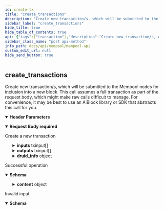 ```yaml
---
id: create-tx
title: "create_transactions"
description: "Create new transaction/s, which will be submitted to the Mempool nodes for inclusion into a new block. This call assumes a full transaction as part of the request body, which might make raw calls difficult to manage. For convenience, it may be best to use an AIBlock library or SDK that abstracts this call for you."
sidebar_label: "create_transactions"
hide_title: true
hide_table_of_contents: true
api: {"tags":["transaction"],"description":"Create new transaction/s, which will be submitted to the Mempool nodes for inclusion into a new block. This call assumes a full transaction as part of the request body, which might make raw calls difficult to manage. For convenience, it may be best to use an AIBlock library or SDK that abstracts this call for you.","operationId":"createTx","parameters":[{"in":"header","name":"x-cache-id","required":true,"description":"An idempotent key for retrieving cached responses from the node","schema":{"type":"string","example":"4d1e5754af0931a15138445c3ecd1a82","pattern":"^[a-z0-9]{32}$"}}],"requestBody":{"description":"Create a new transaction","content":{"application/json":{"schema":{"type":"object","xml":{"name":"txcreate"},"properties":{"inputs":{"type":"array","items":{"type":"object","xml":{"name":"txinput"},"properties":{"previous_out":{"description":"Previous output tx hash","type":"object","properties":{"t_hash":{"type":"string","example":"f0698b112da09","description":"Transaction hash"},"n":{"type":"number","example":1,"description":"."}},"title":"previousOut"},"script_signature":{"type":"object","properties":{"signable_data":{"type":"string","example":"1b061ff7e94765f95a2a5122d3bde757f2daaacef762c5aef2bf237ca3da2abf"},"signature":{"type":"string","example":"b576d3f5c1703206bad8b9de0ce3a3167e203b78164c86d78774534c930a535a31c49adae9e70569008c0329fb4a9128ca96d350f47a88ce06ef5a334506f803"},"public_key":{"type":"string","example":"5e7856117f404562c47dbdccfb8c23dc9ec69be14df5712bb459eeb440f40808"},"address_version":{"type":"string","example":"null"}},"title":"Pay2PkH"}},"title":"TransactionInput"},"description":"The inputs to the transaction"},"outputs":{"type":"array","items":{"type":"object","xml":{"name":"txinput"},"properties":{"value":{"type":"object","properties":{"Token":{"type":"number","example":10,"description":"Token amount"}}},"locktime":{"type":"number","example":0},"drs_block_hash":{"type":"string","example":"null","description":"block hash DRS identifier"},"script_public_key":{"type":"string","example":"ec66c99201a7a8299e5acace235b03932c7990cc479eca35ee1dd692a5d3c030"}},"title":"TransactionOutput"},"description":"The outputs to the transaction"},"version":{"type":"integer","format":"int8","example":2,"description":"The transaction's schema version"},"druid_info":{"type":"object","properties":{"druid":{"type":"string","example":"DRUID_1"},"participants":{"type":"integer","example":2},"expectations":{"type":"object","properties":{"from":{"type":"string"},"to":{"type":"string"},"asset":{"type":"object"}}}}}},"title":"TransactionCreate"}}},"required":true},"responses":{"200":{"description":"Successful operation","content":{"application/json":{"schema":{"type":"object","properties":{"id":{"type":"string","example":"a1d46199e5c89b00509e118f5af83172","description":"The ID of the call, which corresponds to the x-cache-id used in the header"},"status":{"type":"string","example":"Success","description":"The status of the call, which will be one of either \"Success\", \"Error\", or \"Pending\""},"reason":{"type":"string","example":"Transaction/s successfully created","description":"The reason for the status of the call. Most useful to debug errors"},"route":{"type":"string","example":"create_transactions","description":"The endpoint route that was called"},"content":{"type":"object","properties":{"transaction":{"type":"object","example":"This section is unfinished, refer to postman collection for more details","description":"This section is unfinished, refer to postman collection for more details"}}}},"title":"ResponseCreateTransactions"}}}},"400":{"description":"Invalid input","content":{"application/json":{"schema":{"type":"object","properties":{"id":{"type":"string","example":null},"status":{"type":"string","example":"Error"},"reason":{"type":"string","example":"Bad Request"},"route":{"type":"string","example":null},"content":{"type":"string","example":null}},"title":"ResponseBadRequest"}}}}},"method":"post","path":"/create_transactions","servers":[{"url":"http://37.27.23.104:3003","description":"Testnet Mempool Node"}],"jsonRequestBodyExample":{"inputs":[{"previous_out":{"t_hash":"f0698b112da09","n":1},"script_signature":{"signable_data":"1b061ff7e94765f95a2a5122d3bde757f2daaacef762c5aef2bf237ca3da2abf","signature":"b576d3f5c1703206bad8b9de0ce3a3167e203b78164c86d78774534c930a535a31c49adae9e70569008c0329fb4a9128ca96d350f47a88ce06ef5a334506f803","public_key":"5e7856117f404562c47dbdccfb8c23dc9ec69be14df5712bb459eeb440f40808","address_version":"null"}}],"outputs":[{"value":{"Token":10},"locktime":0,"drs_block_hash":"null","script_public_key":"ec66c99201a7a8299e5acace235b03932c7990cc479eca35ee1dd692a5d3c030"}],"version":2,"druid_info":{"druid":"DRUID_1","participants":2,"expectations":{"from":"string","to":"string","asset":{}}}},"info":{"title":"Mempool API","description":"⚠️ **Some sections may still be incomplete. We higly recommend getting started by downloading our [Postman collection](/docs/postman-collections)**.\n\nThe Mempool node is a special type of node responsible for collecting transactions and bundling them into new blocks. \nThey also partition the mining network for mining and validate the blocks that these partitions mine. \nThere are only a limited number of Mempool nodes.  ","contact":{"email":"byron.houwens@a-block.ch"},"license":{"name":"GPL-3.0","url":"https://www.gnu.org/licenses/gpl-3.0.en.html"},"version":"1.0.1"},"postman":{"name":"create_transactions","description":{"content":"Create new transaction/s, which will be submitted to the Mempool nodes for inclusion into a new block. This call assumes a full transaction as part of the request body, which might make raw calls difficult to manage. For convenience, it may be best to use an AIBlock library or SDK that abstracts this call for you.","type":"text/plain"},"url":{"path":["create_transactions"],"host":["{{baseUrl}}"],"query":[],"variable":[]},"header":[{"disabled":false,"description":{"content":"(Required) An idempotent key for retrieving cached responses from the node","type":"text/plain"},"key":"x-cache-id","value":""},{"key":"Content-Type","value":"application/json"},{"key":"Accept","value":"application/json"}],"method":"POST","body":{"mode":"raw","raw":"\"\"","options":{"raw":{"language":"json"}}}}}
sidebar_class_name: "post api-method"
info_path: docs/api/mempool/mempool-api
custom_edit_url: null
hide_send_button: true
---
```



## create_transactions



Create new transaction/s, which will be submitted to the Mempool nodes for inclusion into a new block. This call assumes a full transaction as part of the request body, which might make raw calls difficult to manage. For convenience, it may be best to use an AIBlock library or SDK that abstracts this call for you.

<details style={{"marginBottom":"1rem"}} data-collapsed={false} open={true}><summary style={{}}><strong>Header Parameters</strong></summary><div><ul><ParamsItem className={"paramsItem"} param={{"in":"header","name":"x-cache-id","required":true,"description":"An idempotent key for retrieving cached responses from the node","schema":{"type":"string","example":"4d1e5754af0931a15138445c3ecd1a82","pattern":"^[a-z0-9]{32}$"}}}></ParamsItem></ul></div></details><MimeTabs><TabItem label={"application/json"} value={"application/json-schema"}><details style={{}} data-collapsed={false} open={true}><summary style={{"textAlign":"left"}}><strong>Request Body</strong><strong style={{"fontSize":"var(--ifm-code-font-size)","color":"var(--openapi-required)"}}> required</strong></summary><div style={{"textAlign":"left","marginLeft":"1rem"}}><div style={{"marginTop":"1rem","marginBottom":"1rem"}}>

Create a new transaction

</div></div><ul style={{"marginLeft":"1rem"}}><SchemaItem collapsible={true} className={"schemaItem"}><details style={{}}><summary style={{}}><strong>inputs</strong><span style={{"opacity":"0.6"}}> txinput[]</span></summary><div style={{"marginLeft":"1rem"}}><div style={{"marginTop":".5rem","marginBottom":".5rem"}}>

The inputs to the transaction

</div><li><div style={{"fontSize":"var(--ifm-code-font-size)","opacity":"0.6","marginLeft":"-.5rem","paddingBottom":".5rem"}}>Array [</div></li><SchemaItem collapsible={true} className={"schemaItem"}><details style={{}}><summary style={{}}><strong>previous_out</strong><span style={{"opacity":"0.6"}}> object</span></summary><div style={{"marginLeft":"1rem"}}><div style={{"marginTop":".5rem","marginBottom":".5rem"}}>

Previous output tx hash

</div><SchemaItem collapsible={false} name={"t_hash"} required={false} schemaName={"string"} qualifierMessage={undefined} schema={{"type":"string","example":"f0698b112da09","description":"Transaction hash"}}></SchemaItem><SchemaItem collapsible={false} name={"n"} required={false} schemaName={"number"} qualifierMessage={undefined} schema={{"type":"number","example":1,"description":"."}}></SchemaItem></div></details></SchemaItem><SchemaItem collapsible={true} className={"schemaItem"}><details style={{}}><summary style={{}}><strong>script_signature</strong><span style={{"opacity":"0.6"}}> object</span></summary><div style={{"marginLeft":"1rem"}}><SchemaItem collapsible={false} name={"signable_data"} required={false} schemaName={"string"} qualifierMessage={undefined} schema={{"type":"string","example":"1b061ff7e94765f95a2a5122d3bde757f2daaacef762c5aef2bf237ca3da2abf"}}></SchemaItem><SchemaItem collapsible={false} name={"signature"} required={false} schemaName={"string"} qualifierMessage={undefined} schema={{"type":"string","example":"b576d3f5c1703206bad8b9de0ce3a3167e203b78164c86d78774534c930a535a31c49adae9e70569008c0329fb4a9128ca96d350f47a88ce06ef5a334506f803"}}></SchemaItem><SchemaItem collapsible={false} name={"public_key"} required={false} schemaName={"string"} qualifierMessage={undefined} schema={{"type":"string","example":"5e7856117f404562c47dbdccfb8c23dc9ec69be14df5712bb459eeb440f40808"}}></SchemaItem><SchemaItem collapsible={false} name={"address_version"} required={false} schemaName={"string"} qualifierMessage={undefined} schema={{"type":"string","example":"null"}}></SchemaItem></div></details></SchemaItem><li><div style={{"fontSize":"var(--ifm-code-font-size)","opacity":"0.6","marginLeft":"-.5rem"}}>]</div></li></div></details></SchemaItem><SchemaItem collapsible={true} className={"schemaItem"}><details style={{}}><summary style={{}}><strong>outputs</strong><span style={{"opacity":"0.6"}}> txinput[]</span></summary><div style={{"marginLeft":"1rem"}}><div style={{"marginTop":".5rem","marginBottom":".5rem"}}>

The outputs to the transaction

</div><li><div style={{"fontSize":"var(--ifm-code-font-size)","opacity":"0.6","marginLeft":"-.5rem","paddingBottom":".5rem"}}>Array [</div></li><SchemaItem collapsible={true} className={"schemaItem"}><details style={{}}><summary style={{}}><strong>value</strong><span style={{"opacity":"0.6"}}> object</span></summary><div style={{"marginLeft":"1rem"}}><SchemaItem collapsible={false} name={"Token"} required={false} schemaName={"number"} qualifierMessage={undefined} schema={{"type":"number","example":10,"description":"Token amount"}}></SchemaItem></div></details></SchemaItem><SchemaItem collapsible={false} name={"locktime"} required={false} schemaName={"number"} qualifierMessage={undefined} schema={{"type":"number","example":0}}></SchemaItem><SchemaItem collapsible={false} name={"drs_block_hash"} required={false} schemaName={"string"} qualifierMessage={undefined} schema={{"type":"string","example":"null","description":"block hash DRS identifier"}}></SchemaItem><SchemaItem collapsible={false} name={"script_public_key"} required={false} schemaName={"string"} qualifierMessage={undefined} schema={{"type":"string","example":"ec66c99201a7a8299e5acace235b03932c7990cc479eca35ee1dd692a5d3c030"}}></SchemaItem><li><div style={{"fontSize":"var(--ifm-code-font-size)","opacity":"0.6","marginLeft":"-.5rem"}}>]</div></li></div></details></SchemaItem><SchemaItem collapsible={false} name={"version"} required={false} schemaName={"int8"} qualifierMessage={undefined} schema={{"type":"integer","format":"int8","example":2,"description":"The transaction's schema version"}}></SchemaItem><SchemaItem collapsible={true} className={"schemaItem"}><details style={{}}><summary style={{}}><strong>druid_info</strong><span style={{"opacity":"0.6"}}> object</span></summary><div style={{"marginLeft":"1rem"}}><SchemaItem collapsible={false} name={"druid"} required={false} schemaName={"string"} qualifierMessage={undefined} schema={{"type":"string","example":"DRUID_1"}}></SchemaItem><SchemaItem collapsible={false} name={"participants"} required={false} schemaName={"integer"} qualifierMessage={undefined} schema={{"type":"integer","example":2}}></SchemaItem><SchemaItem collapsible={true} className={"schemaItem"}><details style={{}}><summary style={{}}><strong>expectations</strong><span style={{"opacity":"0.6"}}> object</span></summary><div style={{"marginLeft":"1rem"}}><SchemaItem collapsible={false} name={"from"} required={false} schemaName={"string"} qualifierMessage={undefined} schema={{"type":"string"}}></SchemaItem><SchemaItem collapsible={false} name={"to"} required={false} schemaName={"string"} qualifierMessage={undefined} schema={{"type":"string"}}></SchemaItem><SchemaItem collapsible={false} name={"asset"} required={false} schemaName={"object"} qualifierMessage={undefined} schema={{"type":"object"}}></SchemaItem></div></details></SchemaItem></div></details></SchemaItem></ul></details></TabItem></MimeTabs><div><ApiTabs><TabItem label={"200"} value={"200"}><div>

Successful operation

</div><div><MimeTabs schemaType={"response"}><TabItem label={"application/json"} value={"application/json"}><SchemaTabs><TabItem label={"Schema"} value={"Schema"}><details style={{}} data-collapsed={false} open={true}><summary style={{"textAlign":"left"}}><strong>Schema</strong></summary><div style={{"textAlign":"left","marginLeft":"1rem"}}></div><ul style={{"marginLeft":"1rem"}}><SchemaItem collapsible={false} name={"id"} required={false} schemaName={"string"} qualifierMessage={undefined} schema={{"type":"string","example":"a1d46199e5c89b00509e118f5af83172","description":"The ID of the call, which corresponds to the x-cache-id used in the header"}}></SchemaItem><SchemaItem collapsible={false} name={"status"} required={false} schemaName={"string"} qualifierMessage={undefined} schema={{"type":"string","example":"Success","description":"The status of the call, which will be one of either \"Success\", \"Error\", or \"Pending\""}}></SchemaItem><SchemaItem collapsible={false} name={"reason"} required={false} schemaName={"string"} qualifierMessage={undefined} schema={{"type":"string","example":"Transaction/s successfully created","description":"The reason for the status of the call. Most useful to debug errors"}}></SchemaItem><SchemaItem collapsible={false} name={"route"} required={false} schemaName={"string"} qualifierMessage={undefined} schema={{"type":"string","example":"create_transactions","description":"The endpoint route that was called"}}></SchemaItem><SchemaItem collapsible={true} className={"schemaItem"}><details style={{}}><summary style={{}}><strong>content</strong><span style={{"opacity":"0.6"}}> object</span></summary><div style={{"marginLeft":"1rem"}}><SchemaItem collapsible={false} name={"transaction"} required={false} schemaName={"object"} qualifierMessage={undefined} schema={{"type":"object","example":"This section is unfinished, refer to postman collection for more details","description":"This section is unfinished, refer to postman collection for more details"}}></SchemaItem></div></details></SchemaItem></ul></details></TabItem><TabItem label={"Example (from schema)"} value={"Example (from schema)"}><ResponseSamples responseExample={"{\n  \"id\": \"a1d46199e5c89b00509e118f5af83172\",\n  \"status\": \"Success\",\n  \"reason\": \"Transaction/s successfully created\",\n  \"route\": \"create_transactions\",\n  \"content\": {\n    \"transaction\": \"This section is unfinished, refer to postman collection for more details\"\n  }\n}"} language={"json"}></ResponseSamples></TabItem></SchemaTabs></TabItem></MimeTabs></div></TabItem><TabItem label={"400"} value={"400"}><div>

Invalid input

</div><div><MimeTabs schemaType={"response"}><TabItem label={"application/json"} value={"application/json"}><SchemaTabs><TabItem label={"Schema"} value={"Schema"}><details style={{}} data-collapsed={false} open={true}><summary style={{"textAlign":"left"}}><strong>Schema</strong></summary><div style={{"textAlign":"left","marginLeft":"1rem"}}></div><ul style={{"marginLeft":"1rem"}}><SchemaItem collapsible={false} name={"id"} required={false} schemaName={"string"} qualifierMessage={undefined} schema={{"type":"string","example":null}}></SchemaItem><SchemaItem collapsible={false} name={"status"} required={false} schemaName={"string"} qualifierMessage={undefined} schema={{"type":"string","example":"Error"}}></SchemaItem><SchemaItem collapsible={false} name={"reason"} required={false} schemaName={"string"} qualifierMessage={undefined} schema={{"type":"string","example":"Bad Request"}}></SchemaItem><SchemaItem collapsible={false} name={"route"} required={false} schemaName={"string"} qualifierMessage={undefined} schema={{"type":"string","example":null}}></SchemaItem><SchemaItem collapsible={false} name={"content"} required={false} schemaName={"string"} qualifierMessage={undefined} schema={{"type":"string","example":null}}></SchemaItem></ul></details></TabItem><TabItem label={"Example (from schema)"} value={"Example (from schema)"}><ResponseSamples responseExample={"{\n  \"id\": null,\n  \"status\": \"Error\",\n  \"reason\": \"Bad Request\",\n  \"route\": null,\n  \"content\": null\n}"} language={"json"}></ResponseSamples></TabItem></SchemaTabs></TabItem></MimeTabs></div></TabItem></ApiTabs></div>
      